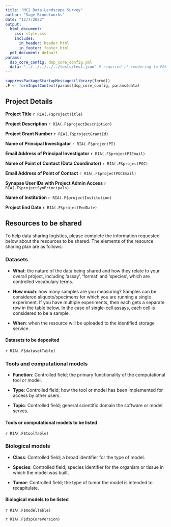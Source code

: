 ```yaml
---
title: "MC2 Data Landscape Survey"
author: "Sage Bionetworks"
date: "12/7/2022"
output:
  html_document:
    css: style.css
    includes:
      in_header: header.html
      in_footer: footer.html
  pdf_document: default
params:
  dsp_core_config: dsp_core_config.yml
  data: "../../../../../tests/test.json" # required if rendering to PDF
---
```


```r
suppressPackageStartupMessages(library(formd))
.F <- formInputContext(params$dsp_core_config, params$data)
```

## Project Details

**Project Title** `r RIA(.F$projectTitle)`

**Project Description** `r RIA(.F$projectDescription)`

**Project Grant Number** `r RIA(.F$projectGrantId)`

**Name of Principal Investigator** `r RIA(.F$projectPI)`

**Email Address of Principal Investigator** `r RIA(.F$projectPIEmail)`

**Name of Point of Contact (Data Coordinator)** `r RIA(.F$projectPOC)`

**Email Address of Point of Contact** `r RIA(.F$projectPOCEmail)`

**Synapse User IDs with Project Admin Access** `r RIA(.F$projectSynPrincipals)`

**Name of Institution** `r RIA(.F$projectInstitution)`

**Project End Date** `r RIA(.F$projectEndDate)`


## Resources to be shared

To help data sharing logistics, please complete the information requested below about the resources to be shared.
The elements of the resource sharing plan are as follows:

### Datasets

- **What**: the nature of the data being shared and how they relate to your overall project, including ‘assay’, ‘format’ and ‘species’, which are controlled vocabulary terms.

- **How much**: how many samples are you measuring? Samples can be considered aliquots/specimens for which you are running a single experiment. If you have multiple experiments, then each gets a separate row in the table below. In the case of single-cell assays, each cell is considered to be a sample.

- **When**: when the resource will be uploaded to the identified storage service.

<!-- Deposit table starts here -->
#### Datasets to be deposited {#deposits}

`r RIA(.F$datasetTable)`

### Tools and computational models

- **Function**: Controlled field; the primary functionality of the computational tool or model.

- **Type**: Controlled field; how the tool or model has been implemented for access by other users.

- **Topic**: Controlled field; general scientific domain the software or model serves.

#### Tools or computational models to be listed {#tools}

`r RIA(.F$toolTable)`

### Biological models

- **Class**: Controlled field; a broad identifier for the type of model.

- **Species**: Controlled field; species identifier for the organism or tissue in which the model was built.

- **Tumor**: Controlled field; the type of tumor the model is intended to recapitulate.

#### Biological models to be listed {#models}

`r RIA(.F$modelTable)`

`r RIA(.F$dspCoreVersion)`

